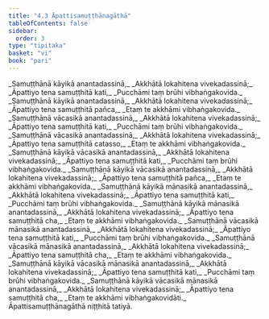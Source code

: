 ```yaml
---
title: "4.3 Āpattisamuṭṭhānagāthā"
tableOfContents: false
sidebar:
  order: 3
type: "tipitaka"
basket: "vi"
book: "pari"
---
```



<DynamicBreadcrumb />

<Division number="283" book="pari">

<Paragraph number="1202" type="verses" book="pari">
_Samuṭṭhānā kāyikā anantadassinā,_  
_Akkhātā lokahitena vivekadassinā;_  
_Āpattiyo tena samuṭṭhitā kati,_  
_Pucchāmi taṃ brūhi vibhaṅgakovida._  

</Paragraph>

<Paragraph number="1203" type="verses" book="pari">
_Samuṭṭhānā kāyikā anantadassinā,_  
_Akkhātā lokahitena vivekadassinā;_  
_Āpattiyo tena samuṭṭhitā pañca,_  
_Etaṃ te akkhāmi vibhaṅgakovida._  

</Paragraph>

<Paragraph number="1204" type="verses" book="pari">
_Samuṭṭhānā vācasikā anantadassinā,_  
_Akkhātā lokahitena vivekadassinā;_  
_Āpattiyo tena samuṭṭhitā kati,_  
_Pucchāmi taṃ brūhi vibhaṅgakovida._  

</Paragraph>

<Paragraph number="1205" type="verses" book="pari">
_Samuṭṭhānā vācasikā anantadassinā,_  
_Akkhātā lokahitena vivekadassinā;_  
_Āpattiyo tena samuṭṭhitā catasso,_  
_Etaṃ te akkhāmi vibhaṅgakovida._  

</Paragraph>

<Paragraph number="1206" type="verses" book="pari">
_Samuṭṭhānā kāyikā vācasikā anantadassinā,_  
_Akkhātā lokahitena vivekadassinā;_  
_Āpattiyo tena samuṭṭhitā kati,_  
_Pucchāmi taṃ brūhi vibhaṅgakovida._  

</Paragraph>

<Paragraph number="1207" type="verses" book="pari">
_Samuṭṭhānā kāyikā vācasikā anantadassinā,_  
_Akkhātā lokahitena vivekadassinā;_  
_Āpattiyo tena samuṭṭhitā pañca,_  
_Etaṃ te akkhāmi vibhaṅgakovida._  

</Paragraph>

<Paragraph number="1208" type="verses" book="pari">
_Samuṭṭhānā kāyikā mānasikā anantadassinā,_  
_Akkhātā lokahitena vivekadassinā;_  
_Āpattiyo tena samuṭṭhitā kati,_  
_Pucchāmi taṃ brūhi vibhaṅgakovida._  

</Paragraph>

<Paragraph number="1209" type="verses" book="pari">
_Samuṭṭhānā kāyikā mānasikā anantadassinā,_  
_Akkhātā lokahitena vivekadassinā;_  
_Āpattiyo tena samuṭṭhitā cha,_  
_Etaṃ te akkhāmi vibhaṅgakovida._  

</Paragraph>

<Paragraph number="1210" type="verses" book="pari">
_Samuṭṭhānā vācasikā mānasikā anantadassinā,_  
_Akkhātā lokahitena vivekadassinā;_  
_Āpattiyo tena samuṭṭhitā kati,_  
_Pucchāmi taṃ brūhi vibhaṅgakovida._  

</Paragraph>

<Paragraph number="1211" type="verses" book="pari">
_Samuṭṭhānā vācasikā mānasikā anantadassinā,_  
_Akkhātā lokahitena vivekadassinā;_  
_Āpattiyo tena samuṭṭhitā cha,_  
_Etaṃ te akkhāmi vibhaṅgakovida._  

</Paragraph>

<Paragraph number="1212" type="verses" book="pari">
_Samuṭṭhānā kāyikā vācasikā mānasikā anantadassinā,_  
_Akkhātā lokahitena vivekadassinā;_  
_Āpattiyo tena samuṭṭhitā kati,_  
_Pucchāmi taṃ brūhi vibhaṅgakovida._  

</Paragraph>

<Paragraph number="1213" type="verses" book="pari">
_Samuṭṭhānā kāyikā vācasikā mānasikā anantadassinā,_  
_Akkhātā lokahitena vivekadassinā;_  
_Āpattiyo tena samuṭṭhitā cha,_  
_Etaṃ te akkhāmi vibhaṅgakovidāti._  


</Paragraph>
</Division>

<Paragraph number="1214" type="center" book="pari">
Āpattisamuṭṭhānagāthā niṭṭhitā tatiyā.
</Paragraph>